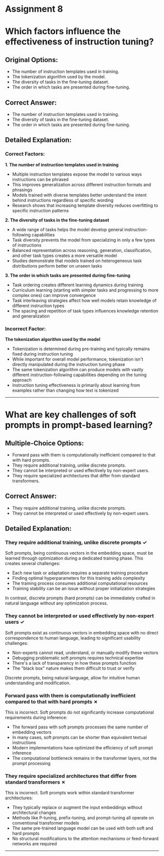 # Assignment 8

# Which factors influence the effectiveness of instruction tuning?

## Original Options:
- The number of instruction templates used in training.
- The tokenization algorithm used by the model.
- The diversity of tasks in the fine-tuning dataset.
- The order in which tasks are presented during fine-tuning.

## Correct Answer:
- The number of instruction templates used in training.
- The diversity of tasks in the fine-tuning dataset.
- The order in which tasks are presented during fine-tuning.

## Detailed Explanation:

### Correct Factors:

**1. The number of instruction templates used in training**
- Multiple instruction templates expose the model to various ways instructions can be phrased
- This improves generalization across different instruction formats and phrasings
- Models trained with diverse templates better understand the intent behind instructions regardless of specific wording
- Research shows that increasing template diversity reduces overfitting to specific instruction patterns

**2. The diversity of tasks in the fine-tuning dataset**
- A wide range of tasks helps the model develop general instruction-following capabilities
- Task diversity prevents the model from specializing in only a few types of instructions
- Balanced representation across reasoning, generation, classification, and other task types creates a more versatile model
- Studies demonstrate that models trained on heterogeneous task distributions perform better on unseen tasks

**3. The order in which tasks are presented during fine-tuning**
- Task ordering creates different learning dynamics during training
- Curriculum learning (starting with simpler tasks and progressing to more complex ones) can improve convergence
- Task interleaving strategies affect how well models retain knowledge of different instruction types
- The spacing and repetition of task types influences knowledge retention and generalization

### Incorrect Factor:

**The tokenization algorithm used by the model**
- Tokenization is determined during pre-training and typically remains fixed during instruction tuning
- While important for overall model performance, tokenization isn't directly manipulated during the instruction tuning phase
- The same tokenization algorithm can produce models with vastly different instruction-following capabilities depending on the tuning approach
- Instruction tuning effectiveness is primarily about learning from examples rather than changing how text is tokenized

---
# What are key challenges of soft prompts in prompt-based learning?

## Multiple-Choice Options:
- Forward pass with them is computationally inefficient compared to that with hard prompts.
- They require additional training, unlike discrete prompts.
- They cannot be interpreted or used effectively by non-expert users.
- They require specialized architectures that differ from standard transformers.

## Correct Answer:
- They require additional training, unlike discrete prompts.
- They cannot be interpreted or used effectively by non-expert users.

## Detailed Explanation:

### They require additional training, unlike discrete prompts ✓
Soft prompts, being continuous vectors in the embedding space, must be learned through optimization during a dedicated training phase. This creates several challenges:
- Each new task or adaptation requires a separate training procedure
- Finding optimal hyperparameters for this training adds complexity
- The training process consumes additional computational resources
- Training stability can be an issue without proper initialization strategies

In contrast, discrete prompts (hard prompts) can be immediately crafted in natural language without any optimization process.

### They cannot be interpreted or used effectively by non-expert users ✓
Soft prompts exist as continuous vectors in embedding space with no direct correspondence to human language, leading to significant usability challenges:
- Non-experts cannot read, understand, or manually modify these vectors
- Debugging problematic soft prompts requires technical expertise
- There's a lack of transparency in how these prompts function
- The "black box" nature makes them difficult to trust or verify

Discrete prompts, being natural language, allow for intuitive human understanding and modification.

### Forward pass with them is computationally inefficient compared to that with hard prompts ✗
This is incorrect. Soft prompts do not significantly increase computational requirements during inference:
- The forward pass with soft prompts processes the same number of embedding vectors
- In many cases, soft prompts can be shorter than equivalent textual instructions
- Modern implementations have optimized the efficiency of soft prompt inference
- The computational bottleneck remains in the transformer layers, not the prompt processing

### They require specialized architectures that differ from standard transformers ✗
This is incorrect. Soft prompts work within standard transformer architectures:
- They typically replace or augment the input embeddings without architectural changes
- Methods like P-tuning, prefix-tuning, and prompt-tuning all operate on conventional transformer models
- The same pre-trained language model can be used with both soft and hard prompts
- No structural modifications to the attention mechanisms or feed-forward networks are required

----
